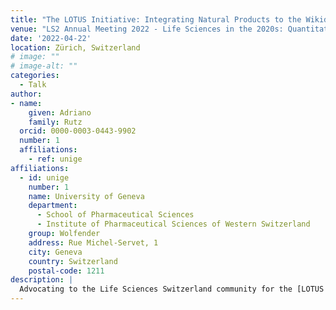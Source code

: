 ```yaml
---
title: "The LOTUS Initiative: Integrating Natural Products to the Wikidata Knowledge Base"
venue: "LS2 Annual Meeting 2022 - Life Sciences in the 2020s: Quantitation, Integration and Prediction"
date: '2022-04-22'
location: Zürich, Switzerland
# image: ""
# image-alt: ""
categories:
  - Talk
author: 
- name: 
    given: Adriano 
    family: Rutz
  orcid: 0000-0003-0443-9902
  number: 1
  affiliations:
    - ref: unige
affiliations:
  - id: unige
    number: 1
    name: University of Geneva
    department: 
      - School of Pharmaceutical Sciences
      - Institute of Pharmaceutical Sciences of Western Switzerland
    group: Wolfender
    address: Rue Michel-Servet, 1
    city: Geneva
    country: Switzerland
    postal-code: 1211
description: |
  Advocating to the Life Sciences Switzerland community for the [LOTUS initiative](https://lotus.nprod.net/). [Available here](https://lotus.nprod.net/lotus-presentations/20220422_ls2/20220422_ls2-talk.pdf).
---
```

